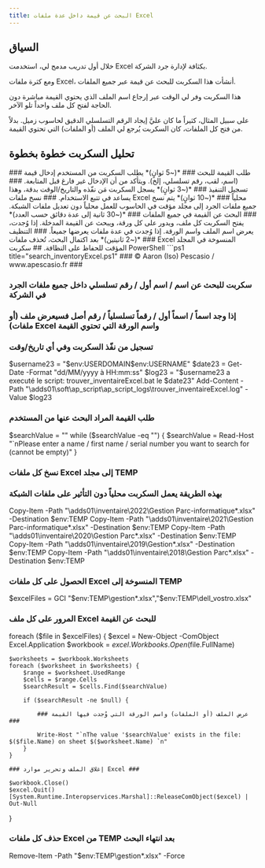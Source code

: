 ```yaml
---
title: البحث عن قيمة داخل عدة ملفات Excel
---
```


## السياق

خلال أول تدريب مدمج لي، استخدمت Excel بكثافة لإدارة جرد الشركة.

ومع كثرة ملفات Excel، أنشأت هذا السكربت للبحث عن قيمة عبر جميع الملفات.

هذا السكربت وفر لي الوقت عبر إرجاع اسم الملف الذي يحتوي القيمة مباشرة دون الحاجة لفتح كل ملف واحداً تلو الآخر.

على سبيل المثال، كثيراً ما كان عليَّ إيجاد الرقم التسلسلي الدقيق لحاسوب زميل. بدلاً من فتح كل الملفات، كان السكربت يُرجع لي الملف (أو الملفات) التي تحتوي القيمة.

## تحليل السكربت خطوة بخطوة

<DynamicCallout>

<Steps>
<Step>
### طلب القيمة للبحث ###
*(~5 ثوانٍ)* يطلب السكربت من المستخدم إدخال قيمة (اسم، لقب، رقم تسلسلي، إلخ). ويتأكد من أن الإدخال غير فارغ قبل المتابعة.
</Step>

<Step>
### تسجيل التنفيذ ###
*(~3 ثوانٍ)* يسجل السكربت مَن نفّذه والتاريخ/الوقت بدقة، وهذا يساعد في تتبع الاستخدام.
</Step>

<Step>
### نسخ ملفات Excel محلياً ###
*(~10 ثوانٍ)* يتم نسخ جميع ملفات الجرد إلى مجلد مؤقت في الحاسوب للعمل محلياً دون تعديل ملفات الشبكة.
</Step>

<Step>
### البحث عن القيمة في جميع الملفات ###
*(~30 ثانية إلى عدة دقائق حسب العدد)* يفتح السكربت كل ملف، ويدور على كل ورقة، ويبحث عن القيمة المدخلة. إذا وُجدت، يعرض اسم الملف واسم الورقة. إذا وُجدت في عدة ملفات يعرضها جميعاً.
</Step>

<Step>
### التنظيف ###
*(~2 ثانيتين)* بعد اكتمال البحث، تُحذف ملفات Excel المنسوخة في المجلد المؤقت للحفاظ على النظافة.
</Step>
</Steps>
</DynamicCallout>
## سكربت PowerShell
```ps1 title="search_inventoryExcel.ps1"
### © Aaron (Iso) Pescasio / www.apescasio.fr ###

### سكربت للبحث عن اسم / اسم أول / رقم تسلسلي داخل جميع ملفات الجرد في الشركة ###
### إذا وجد اسماً / اسماً أول / رقماً تسلسلياً / رقم أصل فسيعرض ملف (أو ملفات) Excel واسم الورقة التي تحتوي القيمة ###

### تسجيل من نفّذ السكربت وفي أي تاريخ/وقت ###

$username23 = "$env:USERDOMAIN\$env:USERNAME"
$date23 = Get-Date -Format "dd/MM/yyyy à HH:mm:ss"
$log23 = "$username23 a executé le script: trouver_inventaireExcel.bat le $date23"
Add-Content -Path "\\adds01\soft\ap_script\ap_script_logs\trouver_inventaireExcel.log" -Value $log23

### طلب القيمة المراد البحث عنها من المستخدم ###

$searchValue = ""
while ($searchValue -eq "") {
    $searchValue = Read-Host "`nPlease enter a name / first name / serial number you want to search for (cannot be empty)"
}

### نسخ كل ملفات Excel إلى مجلد TEMP ###

### بهذه الطريقة يعمل السكربت محلياً دون التأثير على ملفات الشبكة ###
Copy-Item -Path "\\adds01\inventaire\2022\Gestion Parc-informatique*.xlsx" -Destination $env:TEMP
Copy-Item -Path "\\adds01\inventaire\2021\Gestion Parc-informatique*.xlsx" -Destination $env:TEMP
Copy-Item -Path "\\adds01\inventaire\2020\Gestion Parc*.xlsx" -Destination $env:TEMP
Copy-Item -Path "\\adds01\inventaire\2019\Gestion*.xlsx" -Destination $env:TEMP
Copy-Item -Path "\\adds01\inventaire\2018\Gestion Parc*.xlsx" -Destination $env:TEMP

### الحصول على كل ملفات Excel المنسوخة إلى TEMP ###

$excelFiles = GCI "$env:TEMP\gestion*.xlsx","$env:TEMP\dell_vostro.xlsx"

### المرور على كل ملف Excel للبحث عن القيمة ###

foreach ($file in $excelFiles) {
    $excel = New-Object -ComObject Excel.Application
    $workbook = $excel.Workbooks.Open($file.FullName)

    $worksheets = $workbook.Worksheets
    foreach ($worksheet in $worksheets) {
        $range = $worksheet.UsedRange
        $cells = $range.Cells
        $searchResult = $cells.Find($searchValue)

        if ($searchResult -ne $null) {

            ### عرض الملف (أو الملفات) واسم الورقة التي وُجدت فيها القيمة ###

            Write-Host "`nThe value '$searchValue' exists in the file: $($file.Name) on sheet $($worksheet.Name) `n"
        }
    }

    ### إغلاق الملف وتحرير موارد Excel ###

    $workbook.Close()
    $excel.Quit()
    [System.Runtime.Interopservices.Marshal]::ReleaseComObject($excel) | Out-Null
}

### حذف كل ملفات Excel من TEMP بعد انتهاء البحث ###

Remove-Item -Path "$env:TEMP\gestion*.xlsx" -Force
```
